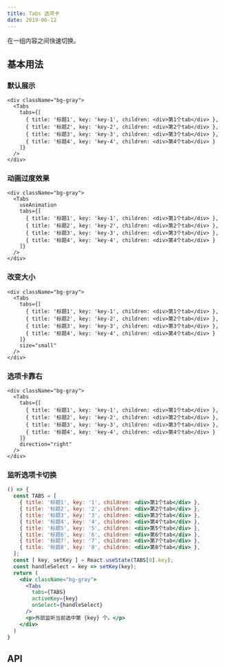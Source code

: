 ```yaml
---
title: Tabs 选项卡
date: 2019-06-12
---
```

在一组内容之间快速切换。

## 基本用法

### 默认展示
```
<div className="bg-gray">
  <Tabs
    tabs={[
      { title: '标题1', key: 'key-1', children: <div>第1个tab</div> },
      { title: '标题2', key: 'key-2', children: <div>第2个tab</div> },
      { title: '标题3', key: 'key-3', children: <div>第3个tab</div> },
      { title: '标题4', key: 'key-4', children: <div>第4个tab</div> }
    ]}
  />
</div>
```

### 动画过度效果
```
<div className="bg-gray">
  <Tabs
    useAnimation
    tabs={[
      { title: '标题1', key: 'key-1', children: <div>第1个tab</div> },
      { title: '标题2', key: 'key-2', children: <div>第2个tab</div> },
      { title: '标题3', key: 'key-3', children: <div>第3个tab</div> },
      { title: '标题4', key: 'key-4', children: <div>第4个tab</div> }
    ]}
  />
</div>
```

### 改变大小
```
<div className="bg-gray">
  <Tabs
    tabs={[
      { title: '标题1', key: 'key-1', children: <div>第1个tab</div> },
      { title: '标题2', key: 'key-2', children: <div>第2个tab</div> },
      { title: '标题3', key: 'key-3', children: <div>第3个tab</div> },
      { title: '标题4', key: 'key-4', children: <div>第4个tab</div> }
    ]}
    size="small"
  />
</div>
```

### 选项卡靠右
```
<div className="bg-gray">
  <Tabs
    tabs={[
      { title: '标题1', key: 'key-1', children: <div>第1个tab</div> },
      { title: '标题2', key: 'key-2', children: <div>第2个tab</div> },
      { title: '标题3', key: 'key-3', children: <div>第3个tab</div> },
      { title: '标题4', key: 'key-4', children: <div>第4个tab</div> }
    ]}
    direction="right"
  />
</div>
```

### 监听选项卡切换
```jsx
() => {
  const TABS = [
    { title: '标题1', key: '1', children: <div>第1个tab</div> },
    { title: '标题2', key: '2', children: <div>第2个tab</div> },
    { title: '标题3', key: '3', children: <div>第3个tab</div> },
    { title: '标题4', key: '4', children: <div>第4个tab</div> },
    { title: '标题5', key: '5', children: <div>第5个tab</div> },
    { title: '标题6', key: '6', children: <div>第6个tab</div> },
    { title: '标题7', key: '7', children: <div>第7个tab</div> },
    { title: '标题8', key: '8', children: <div>第8个tab</div> },
  ];
  const [ key, setKey ] = React.useState(TABS[0].key);
  const handleSelect = key => setKey(key);
  return (
    <div className="bg-gray">
      <Tabs
        tabs={TABS}
        activeKey={key}
        onSelect={handleSelect}
      />
      <p>外部监听当前选中第 {key} 个。</p>
    </div>
  )
}
```

## API


